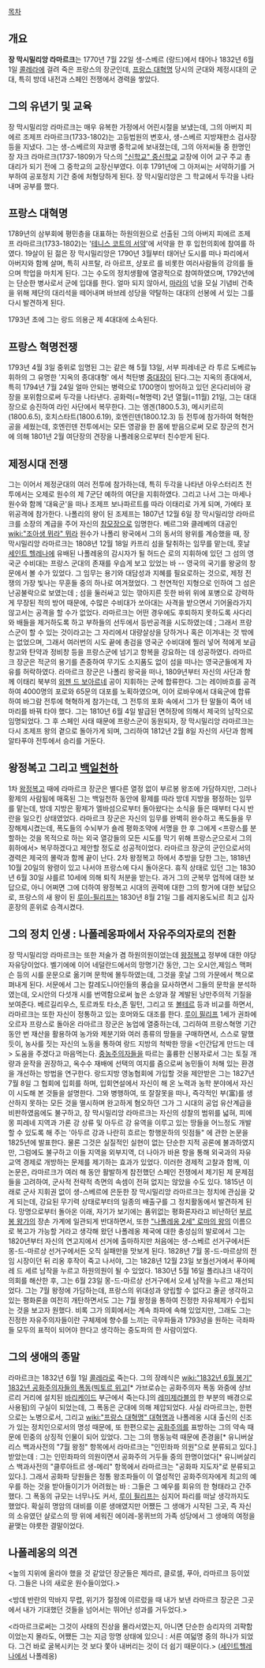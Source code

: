 [[목차]]
== 개요 ==
'''장 막시밀리앙 라마르크'''는 1770년 7월 22일 생-스베르 (랑드)에서 태어나 1832년 6월 1일 [[콜레라]]에 걸려 죽은 프랑스의 장군인데, [[프랑스 대혁명]] 당시의 군대와 제정시대의 군대, 특히 방데 내전과 스페인 전쟁에서 경력을 쌓았다.

== 그의 유년기 및 교육 ==
장 막시밀리앙 라마르크는 매우 유복한 가정에서 어린시절을 보냈는데, 그의 아버지 피에르 조제프 라마르크(1733-1802)는 고등법원의 변호사, 생-스베르 지방재판소 검사장 등을 지냈다.
그는 생-스베르의 쟈코뱅 중학교에 보내졌는데, 그의 아저씨들 중 한명인 장 자크 라마르크(1737-1809)가 닥스의 [["신학교" 중신학교]] 교장에 이어 교구 주교 총대리가 되기 전에 그 중학교의 교장신부였다. 이후 1791년에 그 아저씨는 서약하기를 거부하여 공포정치 기간 중에 처형당하게 된다.
장 막시밀리앙은 그 학교에서 두각을 나타내며 공부를 했다.

== 프랑스 대혁명 ==
1789년의 삼부회에 평민층을 대표하는 하원의원으로 선출된 그의 아버지 피에르 조제프 라마르크(1733-1802)는 '[[테니스 코트의 서약]]'에 서약을 한 후 입헌의회에 참여를 하였다.
19살이 된 젊은 장 막시밀리앙은 1790년 3월부터 태어난 도시를 떠나 파리에서 아버지와 함께 살며, 특히 샤프탈, 라 아르프, 샹포르 를 비롯한 여러사람들의 강의를 들으며 학업을 마치게 된다. 그는 수도의 정치생활에 열광적으로 참여하였으며, 1792년에는 단순한 병사로서 군에 입대를 한다. 얼마 되지 않아서, [[마라]]의 넋을 모실 기념비 건축을 위해 제단의 대리석을 떼어내며 바브레 성당을 약탈하는 대대의 선봉에 서 있는 그를 다시 발견하게 된다.

1793년 초에 그는 랑드 의용군 제 4대대에 소속된다.

== 프랑스 혁명전쟁 ==
1793년 4월 3일 중위로 임명된 그는 같은 해 5월 13일, 서부 피레네군 라 투르 도베르뉴 휘하의 그 유명한 '지옥의 종대대형' 에서 척탄병 [[중대장]]이 된다.그는 지옥의 종대에서, 특히 1794년 7월 24일 얼마 안되는 병력으로 1700명이 방어하고 있던 온다리비아 광장을 포위함으로써 두각을 나타낸다.
공화력(=혁명력) 2년 열월(=11월) 21일, 그는 대대장으로 승진하여 라인 사단에서 복무한다. 그는 엥겐(1800.5.3), 메시키르히(1800.6.5), 호치스타트(1800.6.19), 호엔린덴(1800.12.3) 등 전투에 참가하여 혁혁한 공을 세웠는데, 호엔린덴 전투에서는 모든 영광을 한 몸에 받음으로써 모로 장군의 천거에 의해 1801년 2월 여단장의 견장을 나폴레옹으로부터 친수받게 된다.

== 제정시대 전쟁 ==
그는 이어서 제정군대의 여러 전투에 참가하는데, 특히 두각을 나타낸 아우스터리츠 전투에서는 오제로 원수의 제 7군단 예하의 여단을 지휘하였다. 그리고 나서 그는 마세나 원수와 함께 '대육군'을 떠나 조제프 보나파르트를 따라 이태리로 가게 되며, 가에타 포위공격에 참가한다. 나폴리의 왕이 된 조제프는 1807년 12월 6일 장 막시밀리앙 라마르크를 소장의 계급을 주어 자신의 [[참모]]장으로 임명한다.
베르그와 클레베의 대공인 [[wiki:"조아생 뮈라" 뮈라]] 원수가 나폴리 왕국에서 그의 동서의 왕위를 계승했을 때, 장 막시밀리앙 라마르크는 1808년 12월 18일 카프리 섬을 탈취하는 임무를 맡는데, 훗날 [[세인트 헬레나]]에 유배된 나폴레옹의 감시자가 될 허드슨 로의 지휘하에 있던 그 섬의 영국군 수비대는 프랑스 군대의 존재를 우습게 보고 있었는 바 -- 영국의 국기를 왕궁의 창문에서 볼 수가 있었다. 그 임무는 용기와 대담성과 지혜를 필요로하는 것으로, 제정 전쟁의 가장 빛나는 무훈들 중의 하나로 여겨졌었다. 그 천연적인 지형으로 인하여 그 섬은 난공불락으로 보였는데 ; 섬을 둘러싸고 있는 깎아지른 듯한 바위 위에 포병으로 강력하게 무장된 적의 방어 때문에, 수많은 수비대가 쏘아대는 사격을 받으면서 기어올라가지 않고서는 공격을 할 수가 없었다. 라마르크는 어떤 경우에도 후퇴하지 못하도록 사다리와 배들을 제거하도록 하고 부하들의 선두에서 등반공격을 시도하였는데 ; 그래서 프랑스군이 할 수 있는 것이라고는 그 자리에서 대량살상을 당하거나 혹은 이겨내는 것 밖에는 없었으며, 그래서 여러번의 시도 끝에 총검을 영국군 수비대에 찔러 넣어 적에게 보급창고와 탄약과 정비창 등을 프랑스군에 넘기고 항복을 강요하는 데 성공하였다. 라마르크 장군은 적군의 용기를 존중하여 무기도 소지품도 없이 섬을 떠나는 영국군들에게 자유를 허락하였다.
라마르크 장군은 나폴리 왕국을 떠나, 1809년부터 자신의 사단과 함께 이태리 북부의 [[외젠 드 보아르네]] 공이 지휘하는 군에 합류한다. 그는 레이바흐를 공격하여 4000명의 포로와 65문의 대포를 노획하였으며, 이어 로바우에서 대육군에 합류하여 바그람 전투에 혁혁하게 참가는데, 그 전투의 포화 속에서 그가 탄 말들이 죽어 네 마리를 바꿔 타야 했다.
그는 1810년 6월 4일 발급된 면허장에 의해서 제국의 남작으로 임명되었다.
그 후 스페인 사태 때문에 프랑스군이 동원되자, 장 막시밀리앙 라마르크는 다시 조제프 왕의 곁으로 돌아가게 되며, 그리하여 1812년 2월 8일 자신의 사단과 함께 알타푸야 전투에서 승리를 거둔다.

== 왕정복고 그리고 [[백일천하]] ==
1차 [[왕정복고]] 때에 라마르크 장군은 별다른 열정 없이 부르봉 왕조에 가담하지만, 그러나 황제의 사람됨에 매혹된 그는 백일천하 동안에 황제를 따라 방데 지방을 평정하는 임무를 맡는데, 방데 지방은 황제가 엘바섬으로부터 돌아왔다는 소식을 들은 때부터 다시 반란을 일으킨 상태였었다. 라마르크 장군은 자신의 임무를 완벽히 완수하고 폭도들을 무장해제시켰는데, 폭도들의 수뇌부가 숄레 평화조약에 서명을 한 후 그에게 <프랑스를 분할하는 것을 목적으로 하는 외국 열강들의 모든 시도를 막기 위해 프랑스군으로서 그의 휘하에서> 복무하겠다고 제안할 정도로 성공적이었다.
라마르크 장군의 군인으로서의 경력은 제국의 몰락과 함께 끝이 난다. 2차 왕정복고 하에서 추방을 당한 그는, 1818년 10월 20일의 왕령이 있고 나서야 프랑스에 다시 돌아온다. 휴직 상태로 있던 그는 1830년 6월 30일 샤를르 10세에 의해 퇴직 처분을 받는다. 과거 그의 군복무 업적에 대한 보답으로, 아니 어쩌면 그에 더하여 왕정복고 시대의 권력에 대한 그의 항거에 대한 보답으로, 프랑스의 새 왕이 된 [[루이-필리프]]는 1830년 8월 21일 그를 레지옹도뇌르 최고 십자훈장의 훈위로 승격시켰다. 

== 그의 정치 인생 : 나폴레옹파에서 자유주의자로의 전환 ==
장 막시밀리앙 라마르크는 또한 저술가 겸 하원의원이었는데 [[왕정복고]] 정부에 대한 야당 자유당이었다. 
벨기에에 이어 네덜란드에서의 망명기간 동안, 그는 오시안,제임스 맥퍼슨 등의 시를 운문으로 옮기며 문학에 몰두하였는데, 그것을 훗날 그의 가문에서 책으로 펴내게 된다. 서문에서 그는 칼레도니아인들의 풍습을 묘사하면서 그들의 문학을 분석하였는데, 오시안의 다섯개 시를 번역함으로써 높은 소양과 잘 계발된 낭만주의적 기질을 보여준다. 베르길리우스, 토르콰토 타소,존 밀턴, 그리고 또 [[볼테르]] 등과 비교를 하면서, 라마르크는 또한 자신이 정통하고 있는 호머와도 대조를 한다.
[[루이 필리프]] 1세가 권좌에 오르자 프랑스로 돌아온 라마르크 장군은 농업에 열중하는데, 그리하여 프랑스혁명 기간 동안 번 재산을 활용하여 농가와 제분기와 여러 종류의 땅들을 구매하면서, 스스로 말했듯이, 농사를 짓는 자신의 노동을 통하여 랑드 지방의 척박한 땅을 <인간답게 만드는 데> 도움을 주겠다고 마음먹는다. [[중농주의]]자들을 따르는 훌륭한 신봉자로서 그는 토질 개량과 윤작을 권장하고, 옥수수 재배에 선택의 여지를 줌으로써 농민들이 처해 있는 환경을 개선하는 방법을 연구한다. 랑드지방 영농협회에 가입할 것을 제안받은 그는 1827년 7월 8일 그 협회에 입회를 하며, 입회연설에서 자신이 해 온 노력과 농학 분야에서 자신이 시도해 본 것들을 설명한다. 그와 병행하여, 또 잘잘못을 떠나, 즉각적인 부(富)를 생산하지 못하는 모든 것을 멸시하며 완고하게 혐오하던 그가 그 시대의 공업 유산계급을 비판하였음에도 불구하고, 장 막시밀리앙 라마르크는 자신의 성찰의 범위를 넓혀, 피에몽 피레네 지역과 가론 강 상류 및 아두르 강 유역을 이루고 있는 땅들을 어느정도 개발할 수 있도록 해 주는 '아두르 강과 나란히 흐르는 항행운하의 잇점들" 에 관한 논문을 1825년에 발표한다. 물론 그것은 실질적인 실현이 없는 단순한 지적 공론에 불과하였지만, 그럼에도 불구하고 이들 지역을 외부지역, 더 나아가 바욘 항을 통해 외국과의 자유교역 경제로 개방하는 문제를 제기하는 효과가 있었다. 이러한 경제적 고찰과 함께, 이 논문은, 라마르크가 여러 해 동안 활발하게 참전했던 스페인 전쟁에서 제기된 제 문제점들을 고려하여, 군사적 전략적 측면의 속셈이 전혀 없지는 않았을 수도 있다. 1815년 이래로 군사 지휘권 없이 생-스베르에 은둔한 장 막시밀리앙 라마르크는 정치에 관심을 갖게 되는데, 강요된 무기력 상태로부터의 일종의 배출구를 그 정치활동에서 발견하게 된다. 망명으로부터 돌아온 이래, 자기가 보기에는 품위없는 평화론자라고 비난하던 [[부르봉 왕가]]의 장손 가계에 일관되게 반대하면서, 또한 [["나폴레옹 2세" 로마의 왕]]의 이름으로 복고가 가능할 거라고 생각해 왔던 나폴레옹 제국에 대한 충성심의 발로에서 그는 1820년부터 자신의 연고지에서 선거에 출마하지만 처음에는 생-스베르 선거구에서든 몽-드-마르상 선거구에서든 오직 실패만을 맛보게 된다. 1828년 7월 몽-드-마르상의 전임 시장이던 뒤 리옹 후작이 죽고 나서야, 그는 1828년 12월 23일 보궐선거에서 푸아페레 드 세르 남작을 누르고 하원의원이 될 수 있었다. 1830년 5월 16일 폴리냐크 내각이 의회를 해산한 후, 그는 6월 23일 몽-드-마르상 선거구에서 오세 남작을 누르고 재선되었다.
그는 7월 왕정에 가담하는데, 프랑스의 위대성과 양립할 수 없다고 줄곧 생각하고 있는 평화론을 여전히 개탄하면서도 그는 7월 왕정을 통하여 진정한 자유체제가 수립되는 것을 보고자 원했다. 비록 그가 의회에서는 계속 좌파에 속해 있었지만, 그래도 그는 진정한 자유주의자들이란 구체제에 향수를 느끼는 극우파들과 1793녕을 원하는 극좌파들 모두의 표적이 되어야 한다고 생각하는 중도파의 한 사람이었다.

== 그의 생애의 종말 ==
라마르크는 1832년 6월 1일 [[콜레라]]로 죽는다.
그의 장례식은 [[wiki:"1832년 6월 봉기" 1832년 공화주의자들의 폭동]]([[빅토르 위고]][* 가브로슈는 공화주의자 폭동 와중에 샹브르리 거리에 설치된 [[바리케이드]] 부근에서 죽는다.]의 [[레미제라블]]의 한 부분의 배경으로 사용됨)의 구실이 되었는데, 그 폭동은 군대에 의해 제압되었다.
사실 라마르크는, 한편으로는 노병으로서, 그리고 [[wiki:"프랑스 대혁명" 대혁명]]과 나폴레옹 시대 출신의 신조가 있는 정치인으로서의 명성 때문에, 또 한편으로는 [[공화주의]]를 표방하는 그의 약속 때문에 민중의 상징적 인물이 되어 있었다. 그는 그의 행동능력 때문에 존경을[* 유니버살리스 백과사전의 "7월 왕정" 항목에서 라마르크는 "인민좌파 의원"으로 분류되고 있다.] 받았는데 : 그는 인민좌파의 의원이면서 공화주의 거두들 중의 한명이었다[* 유니버살리스 백과사전의 "클루아트르 생-메리" 항목에서 라마르크는 "공화파 지도자"로 분류되고 있다.]. 
그래서 공화파 당원들은 정통 왕조파들이 이 열성적인 공화주의자에게 최고의 예우를 하는 것을 받아들이기가 어려웠는 바 : 그들은 그 예우를 회유의 한 형태라고 간주했다. 그 폭동의 규모는 너무나도 커서, [[루이 필리프]]는 심지어 파리를 떠날 생각까지도 했었다.
확실히 명암의 대비를 이룬 생애였지만 어쨌든 그 생애가 시작된 그곳, 즉 자신의 소유였던 샬로스의 땅 위에 세워진 에이레-몽퀴브의 가족 성당에서 그 생애의 여정을 끝맺는 야릇한 결말이었다.

== 나폴레옹의 의견 ==
<높의 지위에 올라야 했을 것 같았던 장군들은 제라르, 클로셀, 푸아, 라마르크 등이었다. 그들은 나의 새로운 원수들이었다.>

<방데 반란의 막바지 무렵, 위기가 절정에 이르렀을 때 내가 보낸 라마르크 장군은 그곳에서 내가 기대했던 것들을 넘어서는 뛰어난 성과를 거두었다.>

<라마르크로써는 그것이 사태의 진상을 몰라서였는지, 아니면 단순한 승리자의 괴퍅함이었는지 몰라도, 어쨌든 그는 지금 망명 상태에 있으니 : 서른 여덟명 중의 하나가 되었다.  그건 바로 굴복시키는 것 보다 쫓아 내버리는 것이 더 쉽기 때문이다.> ([[세인트헬레나]]에서 나폴레옹)

